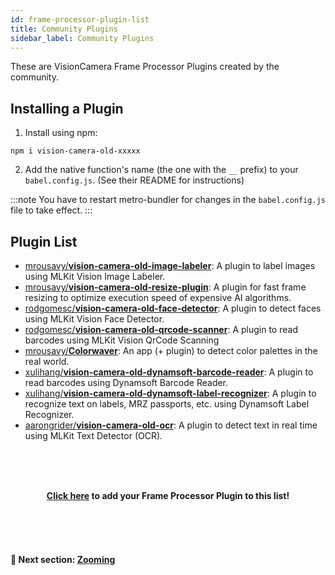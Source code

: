 ```yaml
---
id: frame-processor-plugin-list
title: Community Plugins
sidebar_label: Community Plugins
---
```


These are VisionCamera Frame Processor Plugins created by the community.

## Installing a Plugin

1. Install using npm:

```
npm i vision-camera-old-xxxxx
```

2. Add the native function's name (the one with the `__` prefix) to your `babel.config.js`. (See their README for instructions)

:::note
You have to restart metro-bundler for changes in the `babel.config.js` file to take effect.
:::

## Plugin List

* [mrousavy/**vision-camera-old-image-labeler**](https://github.com/mrousavy/vision-camera-old-image-labeler): A plugin to label images using MLKit Vision Image Labeler.
* [mrousavy/**vision-camera-old-resize-plugin**](https://github.com/mrousavy/vision-camera-old-resize-plugin): A plugin for fast frame resizing to optimize execution speed of expensive AI algorithms.
* [rodgomesc/**vision-camera-old-face-detector**](https://github.com/rodgomesc/vision-camera-old-face-detector): A plugin to detect faces using MLKit Vision Face Detector.
* [rodgomesc/**vision-camera-old-qrcode-scanner**](https://github.com/rodgomesc/vision-camera-old-qrcode-scanner): A plugin to read barcodes using MLKit Vision QrCode Scanning
* [mrousavy/**Colorwaver**](https://github.com/mrousavy/Colorwaver): An app (+ plugin) to detect color palettes in the real world.
* [xulihang/**vision-camera-old-dynamsoft-barcode-reader**](https://github.com/xulihang/vision-camera-old-dynamsoft-barcode-reader): A plugin to read barcodes using Dynamsoft Barcode Reader.
* [xulihang/**vision-camera-old-dynamsoft-label-recognizer**](https://github.com/xulihang/vision-camera-old-dynamsoft-label-recognizer): A plugin to recognize text on labels, MRZ passports, etc. using Dynamsoft Label Recognizer.
* [aarongrider/**vision-camera-old-ocr**](https://github.com/aarongrider/vision-camera-old-ocr): A plugin to detect text in real time using MLKit Text Detector (OCR).




<!-- Add your Frame Processor Plugin here! -->





<br />
<br />
<br />
<p align="center">
<b>
<a href="https://github.com/mrousavy/react-native-vision-camera-old/edit/main/docs/docs/guides/FRAME_PROCESSOR_PLUGIN_LIST.mdx">Click here</a> to add your Frame Processor Plugin to this list!
</b>
</p>
<br />
<br />
<br />


#### 🚀 Next section: [Zooming](/docs/guides/zooming)
